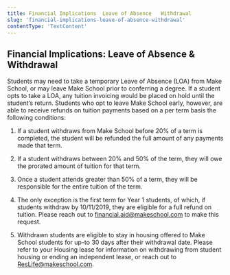 ```yaml
---
title: Financial Implications  Leave of Absence   Withdrawal
slug: 'financial-implications-leave-of-absence-withdrawal'
contentType: 'TextContent'
---
```


## Financial Implications: Leave of Absence & Withdrawal

Students may need to take a temporary Leave of Absence (LOA) from Make School, or may leave Make
School prior to conferring a degree. If a student opts to take a LOA, any tuition invoicing would be
placed on hold until the student’s return. Students who opt to leave Make School early, however, are
able to receive refunds on tuition payments based on a per term basis the following conditions:

1. If a student withdraws from Make School before 20% of a term is completed, the student will be
   refunded the full amount of any payments made that term.

2. If a student withdraws between 20% and 50% of the term, they will owe the prorated amount of
   tuition for that term.

3. Once a student attends greater than 50% of a term, they will be responsible for the entire
   tuition of the term.

4. The only exception is the first term for Year 1 students, of which, if students withdraw by
   10/11/2019, they are eligible for a full refund on tuition. Please reach out to
   [financial.aid@makeschool.com](mailto:finance@makeschool.com) to make this request.

5. Withdrawn students are eligible to stay in housing offered to Make School students for up-to 30
   days after their withdrawal date. Please refer to your Housing lease for information on
   withdrawing from student housing or ending an independent lease, or reach out to
   [ResLife@makeschool.com](mailto:ResLife@makeschool.com).

